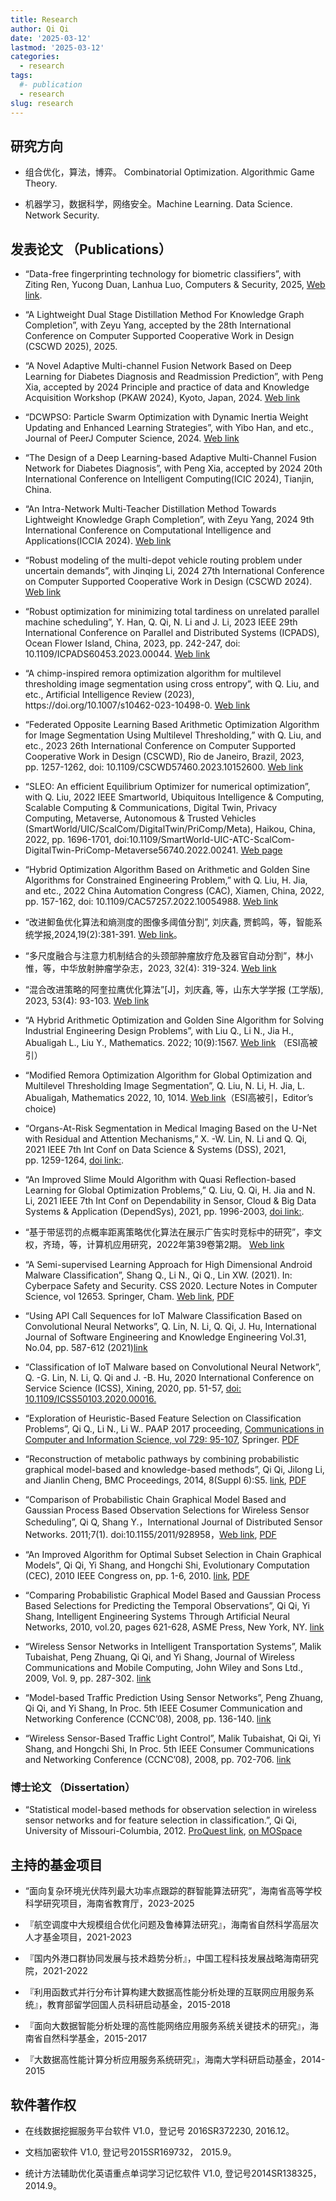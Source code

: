```yaml
---
title: Research
author: Qi Qi
date: '2025-03-12'
lastmod: '2025-03-12'
categories:
  - research
tags:
  #- publication
  - research
slug: research
---
```


## 研究方向

* 组合优化，算法，博弈。 Combinatorial Optimization. Algorithmic Game Theory.

* 机器学习，数据科学，网络安全。Machine Learning. Data Science. Network Security.


<!-- - 鲁棒优化，运筹优化。 Robust optimization; Operations research. -->

## 发表论文 （Publications）

* "Data-free fingerprinting technology for biometric classifiers", with Ziting Ren, Yucong Duan, Lanhua Luo, Computers & Security, 2025, [Web link](https://doi.org/10.1016/j.cose.2025.104386).


* "A Lightweight Dual Stage Distillation Method For Knowledge Graph Completion", with Zeyu Yang, accepted by the 28th International Conference on Computer Supported Cooperative Work in Design (CSCWD 2025), 2025.

* "A Novel Adaptive Multi-channel Fusion Network Based on Deep Learning for Diabetes Diagnosis and Readmission Prediction", with Peng Xia, accepted by 2024 Principle and practice of data and Knowledge Acquisition Workshop (PKAW 2024), Kyoto, Japan, 2024. [Web link](https://link.springer.com/chapter/10.1007/978-981-96-0026-7_20)

* "DCWPSO: Particle Swarm Optimization with Dynamic Inertia Weight Updating and Enhanced Learning Strategies", with Yibo Han, and etc., Journal of PeerJ Computer Science, 2024. [Web link](https://peerj.com/articles/cs-2253/)

* "The Design of a Deep Learning-based Adaptive Multi-Channel Fusion Network for Diabetes Diagnosis", with Peng Xia, accepted by 2024 20th International Conference on Intelligent Computing(ICIC 2024), Tianjin, China.

* "An Intra-Network Multi-Teacher Distillation Method Towards 
Lightweight Knowledge Graph Completion", with Zeyu Yang, 2024 9th International Conference on Computational Intelligence and Applications(ICCIA 2024). [Web link](https://ieeexplore.ieee.org/document/10719142)

* "Robust modeling of the multi-depot vehicle routing problem under uncertain demands", with Jinqing Li, 2024 27th International Conference on Computer Supported Cooperative Work in Design (CSCWD 2024). [Web link](https://ieeexplore.ieee.org/document/10580781)

* "Robust optimization for minimizing total tardiness on unrelated parallel machine scheduling", Y. Han, Q. Qi, N. Li and J. Li,  2023 IEEE 29th International Conference on Parallel and Distributed Systems (ICPADS), Ocean Flower Island, China, 2023, pp. 242-247, doi: 10.1109/ICPADS60453.2023.00044. [Web link](https://ieeexplore.ieee.org/document/10476145)


* "A chimp-inspired remora optimization algorithm for multilevel thresholding image segmentation using cross entropy", with Q. Liu, and etc., Artificial Intelligence Review (2023), https://doi.org/10.1007/s10462-023-10498-0. [Web link](https://link.springer.com/article/10.1007/s10462-023-10498-0)

* "Federated Opposite Learning Based Arithmetic Optimization Algorithm for Image Segmentation Using Multilevel Thresholding," with Q. Liu, and etc., 2023 26th International Conference on Computer Supported Cooperative Work in Design (CSCWD), Rio de Janeiro, Brazil, 2023, pp. 1257-1262, doi: 10.1109/CSCWD57460.2023.10152600. [Web link](https://ieeexplore.ieee.org/document/10152600)

* "SLEO: An efficient Equilibrium Optimizer for numerical optimization", with Q. Liu, 2022 IEEE Smartworld, Ubiquitous Intelligence & Computing, Scalable Computing & Communications, Digital Twin, Privacy Computing, Metaverse, Autonomous & Trusted Vehicles (SmartWorld/UIC/ScalCom/DigitalTwin/PriComp/Meta), Haikou, China, 2022, pp. 1696-1701, doi:10.1109/SmartWorld-UIC-ATC-ScalCom-DigitalTwin-PriComp-Metaverse56740.2022.00241. [Web page](https://ieeexplore.ieee.org/document/10189595)

* "Hybrid Optimization Algorithm Based on Arithmetic and Golden Sine Algorithms for Constrained Engineering Problem," with Q. Liu, H. Jia, and etc., 2022 China Automation Congress (CAC), Xiamen, China, 2022, pp. 157-162, doi: 10.1109/CAC57257.2022.10054988. [Web link](https://ieeexplore.ieee.org/document/10054988)

* "改进䲟鱼优化算法和熵测度的图像多阈值分割", 刘庆鑫, 贾鹤鸣，等，智能系统学报,2024,19(2):381-391. [Web link](https://tis.hrbeu.edu.cn/oa/darticle.aspx?type=view&id=202205018)。

* “多尺度融合与注意力机制结合的头颈部肿瘤放疗危及器官自动分割”，林小惟，等，中华放射肿瘤学杂志，2023, 32(4): 319-324. [Web link](https://rs.yiigle.com/cmaid/1456377)


* “混合改进策略的阿奎拉鹰优化算法”[J]，刘庆鑫, 等，山东大学学报 (工学版), 2023, 53(4): 93-103. [Web link](http://gxbwk.njournal.sdu.edu.cn/CN/10.6040/j.issn.1672-3961.0.2022.128)

* "A Hybrid Arithmetic Optimization and Golden Sine Algorithm for Solving Industrial Engineering Design Problems", with Liu Q., Li N., Jia H., Abualigah L., Liu Y., Mathematics. 2022; 10(9):1567. [Web link](https://doi.org/10.3390/math10091567) （ESI高被引）

* "Modified Remora Optimization Algorithm for Global Optimization and Multilevel Thresholding Image Segmentation", Q. Liu, N. Li, H. Jia, L. Abualigah, Mathematics 2022, 10, 1014. [Web link](https://doi.org/10.3390/math10071014)（ESI高被引，Editor's choice)

* "Organs-At-Risk Segmentation in Medical Imaging Based on the U-Net with Residual and Attention Mechanisms," X. -W. Lin, N. Li and Q. Qi, 2021 IEEE 7th Int Conf on Data Science & Systems (DSS), 2021, pp. 1259-1264, [doi link:](https://doi.org/10.1109/HPCC-DSS-SmartCity-DependSys53884.2021.00192).

* "An Improved Slime Mould Algorithm with Quasi Reflection-based Learning for Global Optimization Problems," Q. Liu, Q. Qi, H. Jia and N. Li, 2021 IEEE 7th Int Conf on Dependability in Sensor, Cloud & Big Data Systems & Application (DependSys), 2021, pp. 1996-2003, [doi link:](https://doi.org/10.1109/HPCC-DSS-SmartCity-DependSys53884.2021.00298).

* "基于带惩罚的点概率距离策略优化算法在展示广告实时竞标中的研究"，李文权，齐琦，等，计算机应用研究，2022年第39卷第2期。 [Web link](https://www.arocmag.com/abs/2021.07.0264)


* "A Semi-supervised Learning Approach for High Dimensional Android Malware Classification", Shang Q., Li N., Qi Q., Lin XW. (2021). In: Cyberpace Safety and Security. CSS 2020. Lecture Notes in Computer Science, vol 12653. Springer, Cham. [Web link](https://link.springer.com/chapter/10.1007/978-3-030-73671-2_3), [PDF](semi-supervised-Learning-High-Dimensional-Classification-2021.pdf)


* "Using API Call Sequences for IoT Malware Classification Based on Convolutional Neural Networks", Q. Lin, N. Li, Q. Qi, J. Hu, International Journal of Software Engineering and Knowledge Engineering Vol.31, No.04, pp. 587-612 (2021)[link](https://www.worldscientific.com/doi/10.1142/S021819402140009X)

* "Classification of IoT Malware based on Convolutional Neural Network", Q. -G. Lin, N. Li, Q. Qi and J. -B. Hu,  2020 International Conference on Service Science (ICSS), Xining, 2020, pp. 51-57, [doi: 10.1109/ICSS50103.2020.00016.](https://doi.org/10.1109/ICSS50103.2020.00016)

*  "Exploration of Heuristic-Based Feature Selection on Classification Problems", Qi Q., Li N., Li W.. PAAP 2017 proceeding, [Communications in Computer and Information Science, vol 729: 95-107](https://link.springer.com/chapter/10.1007/978-981-10-6442-5_9), Springer. [PDF](heuristic-feature-selection-2017.pdf)

*   “Reconstruction of metabolic pathways by combining probabilistic graphical
    model-based and knowledge-based methods”, Qi Qi, Jilong Li, and Jianlin
    Cheng, BMC Proceedings, 2014, 8(Suppl 6):S5.
    [link](http://www.biomedcentral.com/1753-6561/8/S6/S5), [PDF](PGM-based-pathways-reconstruction-2014.pdf)

*   “Comparison of Probabilistic Chain Graphical Model Based and Gaussian Process Based Observation Selections for Wireless Sensor Scheduling”, Qi Q, Shang Y.，International Journal of Distributed Sensor Networks. 2011;7(1). doi:10.1155/2011/928958，[Web link](https://journals.sagepub.com/doi/10.1155/2011/928958), [PDF](PGM-based-observation-selection_2011.pdf)

*   “An Improved Algorithm for Optimal Subset Selection in Chain Graphical
    Models”, Qi Qi, Yi Shang, and Hongchi Shi, Evolutionary Computation (CEC),
    2010 IEEE Congress on, pp. 1-6, 2010.
    [link](http://ieeexplore.ieee.org/xpl/articleDetails.jsp?arnumber=5586022), [PDF](An_improved_algorithm_for_optimal_subset_selection_in_chain_graphical_models_2010.pdf)

*   “Comparing Probabilistic Graphical Model Based and Gaussian Process Based
    Selections for Predicting the Temporal Observations”, Qi Qi, Yi Shang,
    Intelligent Engineering Systems Through Artificial Neural Networks, 2010,
    vol.20, pages 621-628, ASME Press, New York, NY.
    [link](http://ebooks.asmedigitalcollection.asme.org/content.aspx?bookid=316&sectionid=38783068)

*   “Wireless Sensor Networks in Intelligent Transportation Systems”, Malik
    Tubaishat, Peng Zhuang, Qi Qi, and Yi Shang, Journal of Wireless
    Communications and Mobile Computing, John Wiley and Sons Ltd., 2009, Vol. 9,
    pp. 287-302.
    [link](http://onlinelibrary.wiley.com/doi/10.1002/wcm.616/abstract)

*   “Model-based Traffic Prediction Using Sensor Networks”, Peng Zhuang, Qi Qi,
    and Yi Shang, In Proc. 5th IEEE Cosumer Communication and Networking
    Conference (CCNC’08), 2008, pp. 136-140.
    [link](http://ieeexplore.ieee.org/xpl/articleDetails.jsp?arnumber=4446336)

*   “Wireless Sensor-Based Traffic Light Control”, Malik Tubaishat, Qi Qi, Yi
    Shang, and Hongchi Shi, In Proc. 5th IEEE Consumer Communications and
    Networking Conference (CCNC’08), 2008, pp. 702-706.
    [link](http://ieeexplore.ieee.org/xpl/articleDetails.jsp?arnumber=4446459)

### 博士论文 （Dissertation）

-   “Statistical model-based methods for observation selection in wireless
    sensor networks and for feature selection in classification.”, Qi Qi,
    University of Missouri-Columbia, 2012. [ProQuest
    link](http://gradworks.umi.com/35/30/3530891.html), [on
    MOSpace](https://mospace.umsystem.edu/xmlui/handle/10355/15111)


## 主持的基金项目

- “面向复杂环境光伏阵列最大功率点跟踪的群智能算法研究”，海南省高等学校科学研究项目，海南省教育厅，2023-2025

- 『航空调度中大规模组合优化问题及鲁棒算法研究』，海南省自然科学高层次人才基金项目，2021-2023

- 『国内外港口群协同发展与技术趋势分析』，中国工程科技发展战略海南研究院，2021-2022

-  『利用函数式并行分布计算构建大数据高性能分析处理的互联网应用服务系统』，教育部留学回国人员科研启动基金，2015-2018

-  『面向大数据智能分析处理的高性能网络应用服务系统关键技术的研究』，海南省自然科学基金，2015-2017

-  『大数据高性能计算分析应用服务系统研究』，海南大学科研启动基金，2014-2015


## 软件著作权

-   在线数据挖掘服务平台软件 V1.0，登记号 2016SR372230, 2016.12。

-   文档加密软件 V1.0, 登记号2015SR169732， 2015.9。

-   统计方法辅助优化英语重点单词学习记忆软件 V1.0, 登记号2014SR138325，2014.9。

<!--
### 专业技术资格

-   副研究员，计算机科学专业，2014.12

-   注册信息安全工程师(CISE)，2017.1
-->



<script type='text/javascript' id='clustrmaps' src='//cdn.clustrmaps.com/map_v2.js?cl=ffffff&w=300&t=m&d=PoytzMSA2FiAoXamx7J03FuHVjl_IwzVBj2TmE3ky5c'></script>


